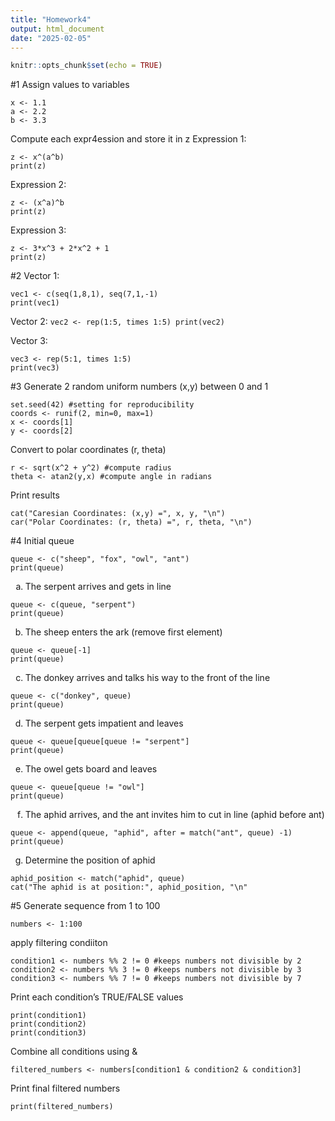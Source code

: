 ```yaml
---
title: "Homework4"
output: html_document
date: "2025-02-05"
---
```


```r
knitr::opts_chunk$set(echo = TRUE)
```

#1
Assign values to variables
```
x <- 1.1
a <- 2.2
b <- 3.3
```
Compute each expr4ession and store it in z
Expression 1: 
```
z <- x^(a^b)
print(z)
```

Expression 2:
```
z <- (x^a)^b
print(z)
```

Expression 3:
```
z <- 3*x^3 + 2*x^2 + 1
print(z)
```
#2
Vector 1:
```
vec1 <- c(seq(1,8,1), seq(7,1,-1)
print(vec1)
```

Vector 2:
```vec2 <- rep(1:5, times 1:5)
print(vec2)
```

Vector 3:
```
vec3 <- rep(5:1, times 1:5)
print(vec3)
```

#3
Generate 2 random uniform numbers (x,y) between 0 and 1
```
set.seed(42) #setting for reproducibility
coords <- runif(2, min=0, max=1)
x <- coords[1]
y <- coords[2]
```
Convert to polar coordinates (r, theta)
```
r <- sqrt(x^2 + y^2) #compute radius
theta <- atan2(y,x) #compute angle in radians
```
Print results
```
cat("Caresian Coordinates: (x,y) =", x, y, "\n")
car("Polar Coordinates: (r, theta) =", r, theta, "\n")
```

#4
Initial queue
```
queue <- c("sheep", "fox", "owl", "ant")
print(queue)
```
a. The serpent arrives and gets in line
```
queue <- c(queue, "serpent")
print(queue)
```
b. The sheep enters the ark (remove first element)
```
queue <- queue[-1]
print(queue)
```

c. The donkey arrives and talks his way to the front of the line
```
queue <- c("donkey", queue)
print(queue)
```
d. The serpent gets impatient and leaves
```
queue <- queue[queue[queue != "serpent"]
print(queue)
```
e. The owel gets board and leaves
```
queue <- queue[queue != "owl"]
print(queue)
```
f. The aphid arrives, and the ant invites him to cut in line (aphid before ant)
```
queue <- append(queue, "aphid", after = match("ant", queue) -1)
print(queue)
```
g. Determine the position of aphid
```
aphid_position <- match("aphid", queue)
cat("The aphid is at position:", aphid_position, "\n"
```
#5
Generate sequence from 1 to 100
```
numbers <- 1:100
```

apply filtering condiiton
```
condition1 <- numbers %% 2 != 0 #keeps numbers not divisible by 2
condition2 <- numbers %% 3 != 0 #keeps numbers not divisible by 3
condition3 <- numbers %% 7 != 0 #keeps numbers not divisible by 7
```
Print each condition's TRUE/FALSE values
```
print(condition1)
print(condition2)
print(condition3)
```
Combine all conditions using &
```
filtered_numbers <- numbers[condition1 & condition2 & condition3]
```
Print final filtered numbers
```
print(filtered_numbers)
```
